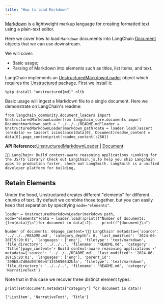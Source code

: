 ```yaml
---
title: "How to load Markdown"
---
```


[Markdown](https://en.wikipedia.org/wiki/Markdown) is a lightweight markup language for creating formatted text using a plain-text editor.

Here we cover how to load `Markdown` documents into LangChain [Document](https://python.langchain.com/api_reference/core/documents/langchain_core.documents.base.Document.html#langchain_core.documents.base.Document) objects that we can use downstream.

We will cover:

* Basic usage;
* Parsing of Markdown into elements such as titles, list items, and text.

LangChain implements an [UnstructuredMarkdownLoader](https://python.langchain.com/api_reference/community/document_loaders/langchain_community.document_loaders.markdown.UnstructuredMarkdownLoader.html) object which requires the [Unstructured](https://docs.unstructured.io/welcome/) package. First we install it:

```
%pip install "unstructured[md]" nltk
```

Basic usage will ingest a Markdown file to a single document. Here we demonstrate on LangChain's readme:

```
from langchain_community.document_loaders import UnstructuredMarkdownLoaderfrom langchain_core.documents import Documentmarkdown_path = "../../../README.md"loader = UnstructuredMarkdownLoader(markdown_path)data = loader.load()assert len(data) == 1assert isinstance(data[0], Document)readme_content = data[0].page_contentprint(readme_content[:250])
```

**API Reference:**[UnstructuredMarkdownLoader](https://python.langchain.com/api_reference/community/document_loaders/langchain_community.document_loaders.markdown.UnstructuredMarkdownLoader.html) | [Document](https://python.langchain.com/api_reference/core/documents/langchain_core.documents.base.Document.html)

```
🦜️🔗 LangChain⚡ Build context-aware reasoning applications ⚡Looking for the JS/TS library? Check out LangChain.js.To help you ship LangChain apps to production faster, check out LangSmith. LangSmith is a unified developer platform for building,
```

## Retain Elements

Under the hood, Unstructured creates different "elements" for different chunks of text. By default we combine those together, but you can easily keep that separation by specifying `mode="elements"`.

```
loader = UnstructuredMarkdownLoader(markdown_path, mode="elements")data = loader.load()print(f"Number of documents: {len(data)}\n")for document in data[:2]:    print(f"{document}\n")
```

```
Number of documents: 66page_content='🦜️🔗 LangChain' metadata={'source': '../../../README.md', 'category_depth': 0, 'last_modified': '2024-06-28T15:20:01', 'languages': ['eng'], 'filetype': 'text/markdown', 'file_directory': '../../..', 'filename': 'README.md', 'category': 'Title'}page_content='⚡ Build context-aware reasoning applications ⚡' metadata={'source': '../../../README.md', 'last_modified': '2024-06-28T15:20:01', 'languages': ['eng'], 'parent_id': '200b8a7d0dd03f66e4f13456566d2b3a', 'filetype': 'text/markdown', 'file_directory': '../../..', 'filename': 'README.md', 'category': 'NarrativeText'}
```

Note that in this case we recover three distinct element types:

```
print(set(document.metadata["category"] for document in data))
```

```
{'ListItem', 'NarrativeText', 'Title'}
```
